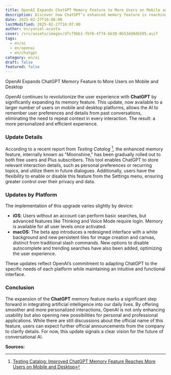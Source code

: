 ```yaml
---
title: OpenAI Expands ChatGPT Memory Feature to More Users on Mobile and Desktop
description: Discover how ChatGPT’s enhanced memory feature is reaching more users, improving personalization and efficiency in AI interactions.
date: 2025-02-27T16:08:00
lastModified: 2025-02-27T16:07:00
author: en/yuniel-acosta
cover: /src/assets/images/dfcf9bb1-fbf6-4f74-bb38-0b53dd8db595.avif
tags:
  - en/ai
  - en/openai
  - en/chatgpt
category: en/ai
draft: false
featured: false
---
```

OpenAI Expands ChatGPT Memory Feature to More Users on Mobile and Desktop

OpenAI continues to revolutionize the user experience with **ChatGPT** by significantly expanding its memory feature. This update, now available to a larger number of users on mobile and desktop platforms, allows the AI to remember user preferences and details from past conversations, eliminating the need to repeat context in every interaction. The result: a more personalized and efficient experience.

### Update Details

According to a recent report from _Testing Catalog_ [^1], the enhanced memory feature, internally known as "Moonshine," has been gradually rolled out to both free users and Plus subscribers. This tool enables ChatGPT to store relevant interaction details, such as personal preferences or recurring topics, and utilize them in future dialogues. Additionally, users have the flexibility to enable or disable this feature from the Settings menu, ensuring greater control over their privacy and data.

### Updates by Platform

The implementation of this upgrade varies slightly by device:

- **iOS**: Users without an account can perform basic searches, but advanced features like Thinking and Voice Mode require login. Memory is available for all user levels once activated.
- **macOS**: The beta app introduces a redesigned interface with a white background and new persistent tiles for image creation and canvas, distinct from traditional slash commands. New options to disable autocomplete and trending searches have also been added, optimizing the user experience.

These updates reflect OpenAI’s commitment to adapting ChatGPT to the specific needs of each platform while maintaining an intuitive and functional interface.

### Conclusion

The expansion of the **ChatGPT** memory feature marks a significant step forward in integrating artificial intelligence into our daily lives. By offering smoother and more personalized interactions, OpenAI is not only enhancing usability but also opening new possibilities for personal and professional applications. While there are still discussions about the official name of this feature, users can expect further official announcements from the company to clarify details. For now, this update signals a clear vision for the future of conversational AI.

**Sources:**
[^1]: [Testing Catalog: Improved ChatGPT Memory Feature Reaches More Users on Mobile and Desktop](https://www.testingcatalog.com/improved-chatgpt-memory-feature-reaches-more-users-on-mobile-and-desktop/)
